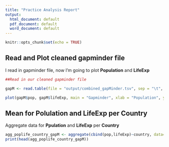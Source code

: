```yaml
---
title: "Practice Analysis Report"
output:
  html_document: default
  pdf_document: default
  word_document: default
---
```



```r
knitr::opts_chunk$set(echo = TRUE)
```

## Read and Plot cleaned gapminder file

I read in gapminder file, now I'm going to plot **Population** and **LifeExp** 

```r
##Read in our cleaned gapminder file

gapM <- read.table(file = "output/combined_gapMinder.tsv", sep = "\t", header = TRUE)
```

```r
plot(gapM$pop, gapM$lifeExp, main = "Gapminder", xlab = "Population", ylab = "Life")
```

## Mean for Polulation and LifeExp per Country

Aggregate data for **Ppulation** and **LifeExp** per **Country**

```r
agg_poplife_country_gapM <- aggregate(cbind(pop,lifeExp)~country, data=gapM, FUN=mean)
print(head(agg_poplife_country_gapM))
```

